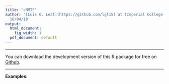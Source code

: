 ```yaml
---
title: "cNMTF"
author: '[Luis G. Leal](https://github.com/lgl15) at [Imperial College London](http://www.imperial.ac.uk),
  16/04/18'
output:
  html_document:
    fig_width: 1
  pdf_document: default
---
```


----

You can download the development version of this R package for free on [Github](https://github.com/lgl15/cnmtf).


----


**Examples:**



